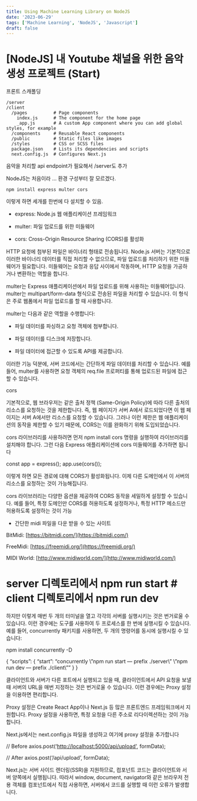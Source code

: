 ```yaml
---
title: Using Machine Learning Library on NodeJS
date: '2023-06-29'
tags: ['Machine Learning', 'NodeJS', 'Javascript']
draft: false
---
```


# [NodeJS] 내 Youtube 채널을 위한 음악 생성 프로젝트 (Start)

프론트 스캐폴딩

    /server
    /client
      /pages          # Page components
        index.js      # The component for the home page
        _app.js       # A custom App component where you can add global styles, for example
      /components     # Reusable React components
      /public         # Static files like images
      /styles         # CSS or SCSS files
      package.json    # Lists its dependencies and scripts
      next.config.js  # Configures Next.js

음악을 처리할 api endpoint가 필요해서 /server도 추가

NodeJS는 처음이라 … 환경 구성부터 잘 모르겠다.

    npm install express multer cors

이렇게 하면 세개를 한번에 다 설치할 수 있음.

* express: Node.js 웹 애플리케이션 프레임워크

* multer: 파일 업로드를 위한 미들웨어

* cors: Cross-Origin Resource Sharing (CORS)를 활성화

HTTP 요청에 첨부된 파일은 바이너리 형태로 전송됩니다. Node.js 서버는 기본적으로 이러한 바이너리 데이터를 직접 처리할 수 없으므로, 파일 업로드를 처리하기 위한 미들웨어가 필요합니다. 미들웨어는 요청과 응답 사이에서 작동하며, HTTP 요청을 가공하거나 변환하는 역할을 합니다.

multer는 Express 애플리케이션에서 파일 업로드를 위해 사용하는 미들웨어입니다. multer는 multipart/form-data 형식으로 전송된 파일을 처리할 수 있습니다. 이 형식은 주로 웹폼에서 파일 업로드를 할 때 사용합니다.

multer는 다음과 같은 역할을 수행합니다:

* 파일 데이터를 파싱하고 요청 객체에 첨부합니다.

* 파일 데이터를 디스크에 저장합니다.

* 파일 데이터에 접근할 수 있도록 API를 제공합니다.

이러한 기능 덕분에, 서버 코드에서는 간단하게 파일 데이터를 처리할 수 있습니다. 예를 들어, multer를 사용하면 요청 객체의 req.file 프로퍼티를 통해 업로드된 파일에 접근할 수 있습니다.

cors

기본적으로, 웹 브라우저는 같은 출처 정책 (Same-Origin Policy)에 따라 다른 출처의 리소스를 요청하는 것을 제한합니다. 즉, 웹 페이지가 서버 A에서 로드되었다면 이 웹 페이지는 서버 A에서만 리소스를 요청할 수 있습니다. 그러나 이런 제한은 웹 애플리케이션의 동작을 제한할 수 있기 때문에, CORS는 이를 완화하기 위해 도입되었습니다.

cors 라이브러리를 사용하려면 먼저 npm install cors 명령을 실행하여 라이브러리를 설치해야 합니다. 그런 다음 Express 애플리케이션에 cors 미들웨어를 추가하면 됩니다

const app = express();
app.use(cors());

이렇게 하면 모든 경로에 대해 CORS가 활성화됩니다. 이제 다른 도메인에서 이 서버의 리소스를 요청하는 것이 가능해집니다.

cors 라이브러리는 다양한 옵션을 제공하여 CORS 동작을 세밀하게 설정할 수 있습니다. 예를 들어, 특정 도메인만 CORS를 허용하도록 설정하거나, 특정 HTTP 메소드만 허용하도록 설정하는 것이 가능

* 간단한 midi 파일을 다운 받을 수 있는 사이트

BitMidi: [https://bitmidi.com/](https://bitmidi.com/)

FreeMidi: [https://freemidi.org/](https://freemidi.org/)

MIDI World: [http://www.midiworld.com/](http://www.midiworld.com/)

# server 디렉토리에서 npm run start # client 디렉토리에서 npm run dev

하지만 이렇게 매번 두 개의 터미널을 열고 각각의 서버를 실행시키는 것은 번거로울 수 있습니다. 이런 경우에는 도구를 사용하여 두 프로세스를 한 번에 실행시킬 수 있습니다. 예를 들어, concurrently 패키지를 사용하면, 두 개의 명령어를 동시에 실행시킬 수 있습니다:

npm install concurrently -D

{
 “scripts”: {
 “start”: “concurrently \”npm run start — prefix ./server\” \”npm run dev — prefix ./client\””
 }
}

클라이언트와 서버가 다른 포트에서 실행되고 있을 때, 클라이언트에서 API 요청을 보낼 때 서버의 URL을 매번 지정하는 것은 번거로울 수 있습니다. 이런 경우에는 Proxy 설정을 이용하면 편리합니다.

Proxy 설정은 Create React App이나 Next.js 등 많은 프론트엔드 프레임워크에서 지원합니다. Proxy 설정을 사용하면, 특정 요청을 다른 주소로 리다이렉션하는 것이 가능합니다.

Next.js에서는 next.config.js 파일을 생성하고 여기에 proxy 설정을 추가합니다

// Before
axios.post(‘[http://localhost:5000/api/upload'](http://localhost:5000/api/upload'), formData);

// After
axios.post(‘/api/upload’, formData);

Next.js는 서버 사이드 렌더링(SSR)을 지원하므로, 컴포넌트 코드는 클라이언트와 서버 양쪽에서 실행됩니다. 따라서 window, document, navigator와 같은 브라우저 전용 객체를 컴포넌트에서 직접 사용하면, 서버에서 코드를 실행할 때 이런 오류가 발생합니다.
